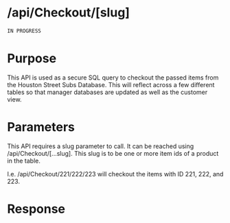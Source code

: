 # /api/Checkout/[slug]

```ts filename="route.ts" {3} copy
IN PROGRESS
```
# Purpose
This API is used as a secure SQL query to checkout the passed items from the Houston Street Subs Database. This will reflect across a few different tables so that manager databases are updated as well as the customer view.

# Parameters
This API requires a slug parameter to call. It can be reached using /api/Checkout/[...slug]. This slug is to be one or more item ids of a product in the table.

I.e. /api/Checkout/221/222/223 will checkout the items with ID 221, 222, and 223.

# Response
